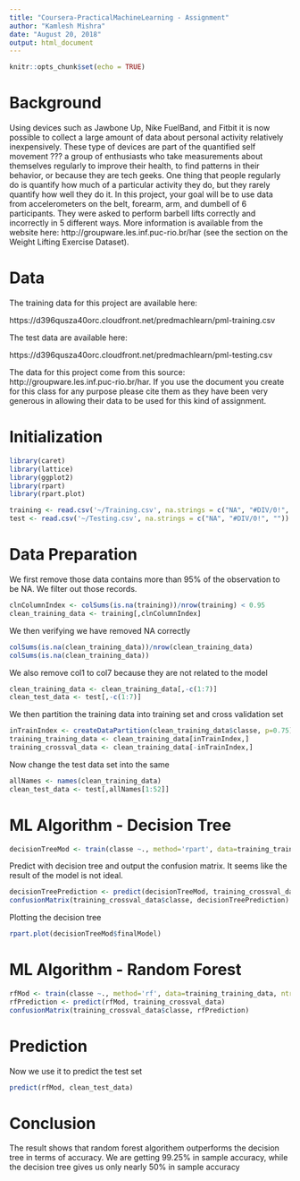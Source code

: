 ---
title: "Coursera-PracticalMachineLearning - Assignment"
author: "Kamlesh Mishra"
date: "August 20, 2018"
output: html_document
---

```{r setup, include=FALSE}
knitr::opts_chunk$set(echo = TRUE)
```
# Background

Using devices such as Jawbone Up, Nike FuelBand, and Fitbit it is now possible to collect a large amount of data about personal activity relatively inexpensively. These type of devices are part of the quantified self movement ??? a group of enthusiasts who take measurements about themselves regularly to improve their health, to find patterns in their behavior, or because they are tech geeks. One thing that people regularly do is quantify how much of a particular activity they do, but they rarely quantify how well they do it. In this project, your goal will be to use data from accelerometers on the belt, forearm, arm, and dumbell of 6 participants. They were asked to perform barbell lifts correctly and incorrectly in 5 different ways. More information is available from the website here: http://groupware.les.inf.puc-rio.br/har (see the section on the Weight Lifting Exercise Dataset).

# Data
The training data for this project are available here:

https://d396qusza40orc.cloudfront.net/predmachlearn/pml-training.csv

The test data are available here:

https://d396qusza40orc.cloudfront.net/predmachlearn/pml-testing.csv

The data for this project come from this source: http://groupware.les.inf.puc-rio.br/har. If you use the document you create for this class for any purpose please cite them as they have been very generous in allowing their data to be used for this kind of assignment.

# Initialization

```{r}
library(caret)
library(lattice)
library(ggplot2)
library(rpart)
library(rpart.plot)

training <- read.csv('~/Training.csv', na.strings = c("NA", "#DIV/0!", ""))
test <- read.csv('~/Testing.csv', na.strings = c("NA", "#DIV/0!", ""))
```

# Data Preparation

We first remove those data contains more than 95% of the observation to be NA. We filter out those records.

```{r}
clnColumnIndex <- colSums(is.na(training))/nrow(training) < 0.95
clean_training_data <- training[,clnColumnIndex]
```

We then verifying we have removed NA correctly

```{r}
colSums(is.na(clean_training_data))/nrow(clean_training_data)
colSums(is.na(clean_training_data))
```
We also remove col1 to col7 because they are not related to the model

```{r}
clean_training_data <- clean_training_data[,-c(1:7)]
clean_test_data <- test[,-c(1:7)]
```
We then partition the training data into training set and cross validation set

```{r}
inTrainIndex <- createDataPartition(clean_training_data$classe, p=0.75)[[1]]
training_training_data <- clean_training_data[inTrainIndex,]
training_crossval_data <- clean_training_data[-inTrainIndex,]
```
Now change the test data set into the same

```{r}
allNames <- names(clean_training_data)
clean_test_data <- test[,allNames[1:52]]
```

# ML Algorithm - Decision Tree

```{r}
decisionTreeMod <- train(classe ~., method='rpart', data=training_training_data)
```
Predict with decision tree and output the confusion matrix. It seems like the result of the model is not ideal.

```{r}
decisionTreePrediction <- predict(decisionTreeMod, training_crossval_data)
confusionMatrix(training_crossval_data$classe, decisionTreePrediction)
```
Plotting the decision tree

```{r}
rpart.plot(decisionTreeMod$finalModel)
```

# ML Algorithm - Random Forest

```{r}
rfMod <- train(classe ~., method='rf', data=training_training_data, ntree=128)
rfPrediction <- predict(rfMod, training_crossval_data)
confusionMatrix(training_crossval_data$classe, rfPrediction)
```
# Prediction

Now we use it to predict the test set

```{r}
predict(rfMod, clean_test_data)
```

# Conclusion

The result shows that random forest algorithem outperforms the decision tree in terms of accuracy. We are getting 99.25% in sample accuracy, while the decision tree gives us only nearly 50% in sample accuracy

